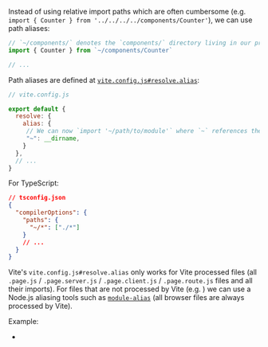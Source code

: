 
Instead of using relative import paths
which are often cumbersome (e.g. `import { Counter } from '../../../../components/Counter'`),
we can use path aliases:

```js
// `~/components/` denotes the `components/` directory living in our project root directory
import { Counter } from `~/components/Counter`

// ...
```

Path aliases are defined at [`vite.config.js#resolve.alias`](https://vitejs.dev/config/#resolve-alias):

```js
// vite.config.js

export default {
  resolve: {
    alias: {
     // We can now `import '~/path/to/module'` where `~` references the project root
     "~": __dirname,
    }
  },
  // ...
}
```

For TypeScript:

```json
// tsconfig.json
{
  "compilerOptions": {
    "paths": {
      "~/*": ["./*"]
    }
    // ...
  }
}
```

Vite's `vite.config.js#resolve.alias` only works for Vite processed files (all `.page.js` / `.page.server.js` / `.page.client.js` / `.page.route.js` files and all their imports).
For files that are not processed by Vite (e.g. <RepoLink path="/boilerplates/boilerplate-react/server/index.js" text="Express.js server code"/>) we can use a Node.js aliasing tools such as [`module-alias`](https://github.com/ilearnio/module-alias) (all browser files are always processed by Vite).

Example:
 - <RepoLink path='/examples/path-aliases/' />
